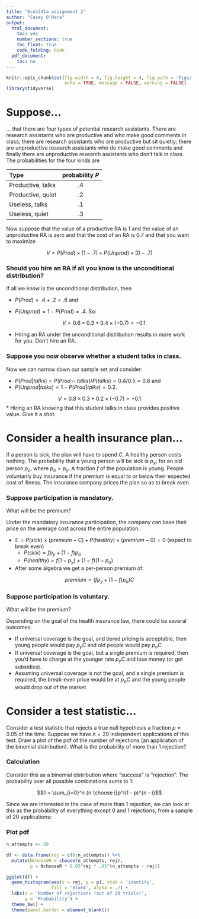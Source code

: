 ```yaml
---
title: "Econ241a assignment 2"
author: "Casey O'Hara"
output:
  html_document:
    toc: yes
    number_sections: true
    toc_float: true
    code_folding: hide
  pdf_document:
    toc: no
---
```


``` r

knitr::opts_chunk$set(fig.width = 6, fig.height = 4, fig.path = 'Figs/',
                      echo = TRUE, message = FALSE, warning = FALSE)
library(tidyverse)
```

# Suppose...

... that there are four types of potential research assistants. There are research
assistants who are productive and who make good comments in class; there are research
assistants who are productive but sit quietly; there are unproductive research assistants
who do make good comments and finally there are unproductive research assistants who
don’t talk in class. The probabilities for the four kinds are

| Type              | probability $P$ |
|:----------------- |:---:|
| Productive, talks | .4  | 
| Productive, quiet | .2  | 
| Useless, talks    | .1  | 
| Useless, quiet    | .3  | 

Now suppose that the value of a productive RA is 1 and the value of an unproductive RA
is zero and that the cost of an RA is 0.7 and that you want to maximize

$$V = P(Prod) \times (1 - .7) + P(Unprod) \times (0 - .7)$$

### Should you hire an RA if all you know is the unconditional distribution?

If all we know is the unconditional distribution, then 

* $P(Prod) = .4 + .2 = .6$ and 
* $P(Unprod) = 1 - P(Prod) = .4$.  So:
    
    $$V = 0.6 \times 0.3 + 0.4 \times (-0.7) = -0.1$$
    
* Hiring an RA under the unconditional distribution results in more work for you.  Don't hire an RA.

### Suppose you now observe whether a student talks in class.

Now we can narrow down our sample set and consider:

* $P(Prod | talks) = P(Prod \cap talks)/P(talks) = 0.4 / 0.5 = 0.8$ and
* $P(Unprod | talks) = 1 - P(Prod | talks) = 0.2$.

$$V = 0.8 \times 0.3 + 0.2 \times (-0.7) = +0.1$$
* Hiring an RA knowing that this student talks in class provides positive value.  Give it a shot.

# Consider a health insurance plan...

If a person is sick, the plan will have to spend $C$. A healthy
person costs nothing. The probability that a young person will be sick is $p_y$; for an old
person $p_o$, where $p_o > p_y$. A fraction $f$ of the population is young. People voluntarily buy
insurance if the premium is equal to or below their expected cost of illness. The insurance
company prices the plan so as to break even.

### Suppose participation is mandatory. 

What will be the premium?

Under the mandatory insurance participation, the company can base their price on the average cost across the entire population.  

* $\mathbb{E} = P(sick) \times (premium - C) + P(healthy) \times (premium - 0) = 0$ (expect to break even)
    * $P(sick) = fp_y + (1 - f)p_o$
    * $P(healthy) = f(1 - p_y) + (1 - f)(1 - p_o)$
* After some algebra we get a per-person premium of:

$$premium = (fp_y + (1 - f)p_o)C$$

### Suppose participation is voluntary. 

What will be the premium?

Depending on the goal of the health insurance law, there could be several outcomes.

* If universal coverage is the goal, and tiered pricing is acceptable, then young people would pay $p_yC$ and old people would pay $p_oC$.
* If universal coverage is the goal, but a single premium is required, then you'd have to charge at the younger rate $p_yC$ and lose money (or get subsidies).
* Assuming universal coverage is not the goal, and a single premium is required, the break-even price would be at $p_oC$ and the young people would drop out of the market.

# Consider a test statistic...

Consider a test statistic that rejects a true null hypothesis a fraction $p = 0.05$ of the time.
Suppose we have $n = 20$ independent applications of this test. Draw a plot of the pdf of the
number of rejections (an application of the binomial distribution). What is the probability of
more than 1 rejection?

### Calculation

Consider this as a binomial distribution where "success" is "rejection".  The probability over all possible combinations sums to 1:

$$1 = \sum_{i=0}^n {n \choose i}p^i(1 - p)^{n - i}$$

Since we are interested in the case of more than 1 rejection, we can look at this as the probability of everything except 0 and 1 rejections, from a sample of 20 applications:

\begin{align*}
  P(i > 1) &= 1 - {n \choose 0}p^0(1 - p)^{n - 0} - {n \choose 1}p^1(1 - p)^{n - 1}\\
           &= 1 - {20 \choose 0} .05^0 .95^{20} - {20 \choose 1} .05^1 .95^{19}\\
           &= 1 - .3585 - .3774\\
           &= .2641
\end{align*}

### Plot pdf

``` r

n_attempts <- 20

df <- data.frame(rej = c(0:n_attempts)) %>%
  mutate(NchooseR = choose(n_attempts, rej),
         p = NchooseR * 0.05^rej * .95^(n_attempts - rej))

ggplot(df) +
  geom_histogram(aes(x = rej, y = p), stat = 'identity', 
                 fill = 'blue4', alpha = .7) +
  labs(x = 'Number of rejections (out of 20 trials)',
       y = 'Probability') +
  theme_bw() +
  theme(panel.border = element_blank())
```
